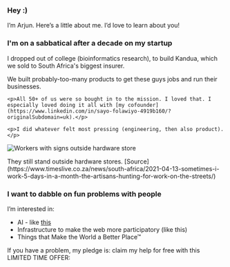 ### Hey :) 

I’m Arjun. Here’s a little about me. I’d love to learn about you!

### I'm on a sabbatical after a decade on my startup

I dropped out of college (bioinformatics research), to build Kandua, which we sold to South Africa's biggest insurer.

<div className="grid md:grid-cols-2 gap-8 items-start">
  <div className="space-y-4">
    <p>We built probably-too-many products to get these guys jobs and run their businesses.</p>

    <p>All 50+ of us were so bought in to the mission. I loved that. I especially loved doing it all with [my cofounder](https://www.linkedin.com/in/sayo-folawiyo-4919b160/?originalSubdomain=uk).</p>

    <p>I did whatever felt most pressing (engineering, then also product).</p>
  </div>

  <div className="space-y-2">
    <img src="/images/pros_black_and_white.jpg" alt="Workers with signs outside hardware store" className="w-full" />
    <p className="text-gray-600 dark:text-gray-400" style={{ fontSize: '0.81em' }}>They still stand outside hardware stores. [Source](https://www.timeslive.co.za/news/south-africa/2021-04-13-sometimes-i-work-5-days-in-a-month-the-artisans-hunting-for-work-on-the-streets/)</p>
  </div>
</div>

### I want to dabble on fun problems with people

I’m interested in:

- AI - like [this](https://asterisk.chat)
- Infrastructure to make the web more participatory (like this)
- Things that Make the World a Better Place™

If you have a problem, my pledge is: claim my help for free with this LIMITED TIME OFFER: